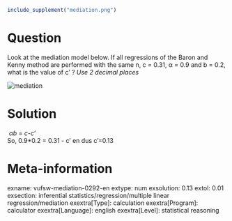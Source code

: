 ```r
include_supplement("mediation.png")
```

Question
========
Look at the mediation model below. If all regressions of the Baron and
Kenny method are performed with the same n, c = 0.31, α = 0.9 and b =
0.2, what is the value of c' ? *Use 2 decimal places*  
  
<img src="mediation.png" class="fr-fic fr-dii tvcss_2"
alt="mediation" />


Solution
========





 *αb* = *c-c*'  
So, 0.9\*0.2 = 0.31 - c' en dus c'=0.13





Meta-information
================
exname: vufsw-mediation-0292-en
extype: num
exsolution: 0.13
extol: 0.01
exsection: inferential statistics/regression/multiple linear regression/mediation
exextra[Type]: calculation
exextra[Program]: calculator
exextra[Language]: english
exextra[Level]: statistical reasoning

